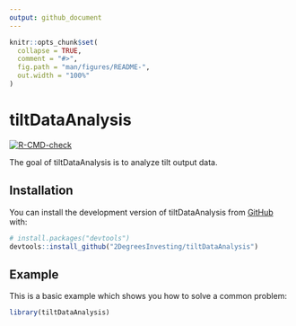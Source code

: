 ```yaml
---
output: github_document
---
```


<!-- README.md is generated from README.Rmd. Please edit that file -->

```r
knitr::opts_chunk$set(
  collapse = TRUE,
  comment = "#>",
  fig.path = "man/figures/README-",
  out.width = "100%"
)
```

# tiltDataAnalysis

<!-- badges: start -->
[![R-CMD-check](https://github.com/2DegreesInvesting/tiltDataAnalysis/actions/workflows/R-CMD-check.yaml/badge.svg)](https://github.com/2DegreesInvesting/tiltDataAnalysis/actions/workflows/R-CMD-check.yaml)
<!-- badges: end -->

The goal of tiltDataAnalysis is to analyze tilt output data.

## Installation

You can install the development version of tiltDataAnalysis from [GitHub](https://github.com/) with:

``` r
# install.packages("devtools")
devtools::install_github("2DegreesInvesting/tiltDataAnalysis")
```

## Example

This is a basic example which shows you how to solve a common problem:

```r
library(tiltDataAnalysis)
```
